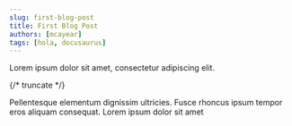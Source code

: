 ```yaml
---
slug: first-blog-post
title: First Blog Post
authors: [mcayear]
tags: [hola, docusaurus]
---
```


Lorem ipsum dolor sit amet, consectetur adipiscing elit.

{/* truncate */}

Pellentesque elementum dignissim ultricies. Fusce rhoncus ipsum tempor eros aliquam consequat. Lorem ipsum dolor sit amet
